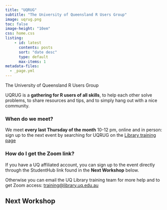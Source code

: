 ```yaml
---
title: "UQRUG" 
subtitle: "The University of Queensland R Users Group"
image: uqrug.png
toc: false
image-height: "10em" 
css: home.css
listing:
    - id: latest
      contents: posts
      sort: "date desc"
      type: default
      max-items: 1
metadata-files:
  - _page.yml
---
```


```{=html}
<div class="quarto-about-marquee">
  <p class="subtitle lead">The University of Queensland R Users Group</p>
</div>

<script>
    function copyEvent(id)
    {
        var str = document.getElementById(id);
        window.getSelection().selectAllChildren(str);
        document.execCommand("Copy")
    }
</script>
```

UQRUG is a **gathering for R users of all skills**, to help each other solve problems, to share resources and tips, and to simply hang out with a nice community.

### When do we meet?

We meet **every last Thursday of the month** 10-12 pm, online and in person: sign up to the next event by searching for UQRUG on the [Library training page](https://web.library.uq.edu.au/library-services/training)

### How do I get the Zoom link?

If you have a UQ affiliated account, you can sign up to the event directly through the StudentHub link found in the **Next Workshop** below.

Otherwise you can email the UQ Library training team for more help and to get Zoom access: <a href="javascript:void(0);" onclick="copyEvent('copy')" id="copy" title="Click to copy email address">training\@library.uq.edu.au</a>

## Next Workshop

::: {#latest}
:::
